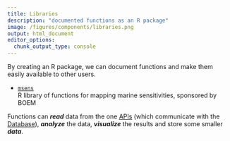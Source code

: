 ```yaml
---
title: Libraries
description: "documented functions as an R package"
image: /figures/components/libraries.png
output: html_document
editor_options: 
  chunk_output_type: console
---
```


By creating an R package, we can document functions and make them easily available to other users. 

- [`msens`](https://github.com/MarineSensitivity/msens)\
  R library of functions for mapping marine sensitivities, sponsored by BOEM

Functions can _**read**_ data from the one [APIs](api.qmd) (which communicate with the [Database](db.qmd)), _**analyze**_ the data, _**visualize**_ the results and store some smaller _**data**_.


